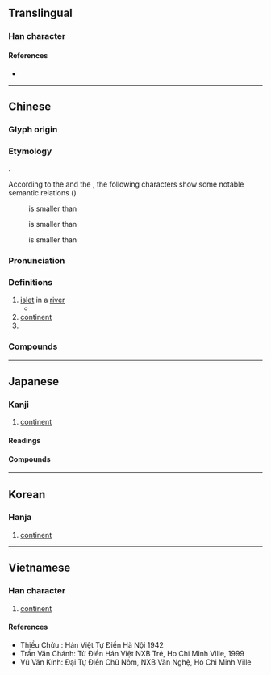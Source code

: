 {{character info/new}}
==Translingual==
{{stroke order|strokes=9}}

===Han character===
{{Han char|rn=85|rad=水|as=06|sn=9|four=32100|canj=EILL|ids=⿰氵州}}

====References====
* {{Han ref|kx=0622.090|dkj=17413|dj=1018.070|hdz=31616.060|uh=6D32|ud=27954|bh=AC77|bd=44151}}

----

==Chinese==
{{zh-forms}}

===Glyph origin===
{{Han etym}}

===Etymology===
{{unknown|zh}}.

According to the ''{{w|Erya}}'' and the ''{{w|Shiming}}'', the following characters show some notable semantic relations ({{zh-ref|Schuessler, 2007}})
: {{och-l|渚|islet}} is smaller than {{och-l|洲}}
: {{och-l|沚|islet}} is smaller than {{och-l|渚}}
: {{och-l|坻|islet}} is smaller than {{och-l|沚}}

===Pronunciation===
{{zh-pron
|m=zhōu
|ma=y
|m-s=
|c=zau1
|c-t=
|g=
|h=pfs=chû
|j=
|mb=ciú
|md=ciŭ
|mn=chiu
|mn-t=
|w=1tseu
|x=
|mc=y
|oc=y
|cat=n,pn
}}

===Definitions===
{{zh-hanzi}}

# [[islet]] in a [[river]]
#* {{zh-x|^關關 雎鳩，在 河 之 洲。|Guan-guan go the ospreys, On the '''islet''' in the river.|ref=Shijing}}
# [[continent]]
# {{surname|lang=zh}}

===Compounds===
{{zh-der|北美洲|南美洲|三角洲|南極洲|七大洲|北俱盧洲|偽滿洲國|四大洲|亞洲|島洲|亞細亞洲|北滿洲|南滿洲|六大洲|南贍部洲|中美洲|亞洲鐵人|婆羅洲|大洋洲|五洲四海|五大洲|拉丁美洲|歐洲議會|洲場|汀洲|滿洲國|湄洲|星洲|瀛洲|歐洲|白蘋洲|百花洲|白鷺洲|瀛洲玉雨|澳洲|瓜洲|沙洲|歐洲美元|澳洲鱷魚|滿洲|滄洲|洲際飛彈|洲際|洲渚|美洲|鸚鵡洲|美洲組織|蘆洲|蘆洲蟹舍|非洲|美洲虎|非洲菫|非洲菊|非洲綠猴|芳洲|非洲象|美洲豹|非洲鼓|赤道非洲|綠洲|老洲|新洲|天鵝洲|三洲|東洲}}

----

==Japanese==

===Kanji===
{{ja-kanji|grade=|rs=水06}}

# [[continent]]

====Readings====
{{ja-readings
|goon=す
|kanon=しゅう
|kun=しま-
}}

====Compounds====
{{der5|lang=ja|{{ja-l|欧洲}}
|{{ja-l|五大洲}}
|{{ja-l|濠洲|ごうしゅう|Gōshū}}
|{{ja-l|砂洲}}
|{{ja-l|坐洲}}, {{ja-l|座洲}}
|{{ja-l|三角洲}}
|{{ja-l|川洲}}
|{{ja-l|大八洲}}
|{{ja-l|大八洲国}}
|{{ja-l|中洲}}
|{{ja-l|白洲}}
|{{ja-l|八洲}}
|{{ja-l|八洲国}}
|{{ja-l|満洲}}
}}

----

==Korean==

===Hanja===
{{ko-hanja|hangeul=주|eumhun=|mr=chu|y=cwu}}

# [[continent]]

----

==Vietnamese==

===Han character===
{{vi-hantu|[[chao]], [[châu]]|rs=水06}}

# [[continent]]

====References====
* Thiều Chửu : Hán Việt Tự Điển Hà Nội 1942
* Trần Văn Chánh: Từ Điển Hán Việt NXB Trẻ, Ho Chi Minh Ville, 1999
* Vũ Văn Kính: Đại Tự Điển Chữ Nôm, NXB Văn Nghệ, Ho Chi Minh Ville